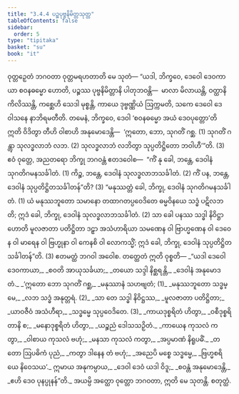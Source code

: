 ```yaml
---
title: "3.4.4 ပဉ္စပုဗ္ဗနိမိတ္တသုတ္တ"
tableOfContents: false
sidebar:
  order: 5
type: "tipitaka"
basket: "su"
book: "it"
---
```



<DynamicBreadcrumb />

<Division number="83" book="it">

<Paragraph number="562" book="it">
ဝုတ္တဉှေတံ ဘဂဝတာ ဝုတ္တမရဟတာတိ မေ သုတံ—
</Paragraph>

<Paragraph number="563" book="it">
“ယဒါ, ဘိက္ခဝေ, ဒေဝေါ ဒေဝကာယာ စဝနဓမ္မော ဟောတိ, ပဉ္စဿ ပုဗ္ဗနိမိတ္တာနိ ပါတုဘဝန္တိ—  မာလာ မိလာယန္တိ, ဝတ္ထာနိ ကိလိဿန္တိ, ကစ္ဆေဟိ သေဒါ မုစ္စန္တိ, ကာယေ ဒုဗ္ဗဏ္ဏိယံ ဩက္ကမတိ, သကေ ဒေဝေါ ဒေဝါသနေ နာဘိရမတီတိ. တမေနံ, ဘိက္ခဝေ, ဒေဝါ ‘စဝနဓမ္မော အယံ ဒေဝပုတ္တော’တိ ဣတိ ဝိဒိတွာ တီဟိ ဝါစာဟိ အနုမောဒေန္တိ—  ‘ဣတော, ဘော, သုဂတိံ ဂစ္ဆ. (1)
</Paragraph>

<Paragraph number="564" book="it">
သုဂတိံ ဂန္တွာ သုလဒ္ဓလာဘံ လဘ. (2)
</Paragraph>

<Paragraph number="565" book="it">
သုလဒ္ဓလာဘံ လဘိတွာ သုပ္ပတိဋ္ဌိတော ဘဝါဟီ’”တိ. (3)
</Paragraph>

<Paragraph number="566" book="it">
ဧဝံ ဝုတ္တေ, အညတရော ဘိက္ခု ဘဂဝန္တံ ဧတဒဝေါစ—  “ကိံ နု ခေါ, ဘန္တေ, ဒေဝါနံ သုဂတိဂမနသင်္ခါတံ. (1)
</Paragraph>

<Paragraph number="567" book="it">
ကိဉ္စ, ဘန္တေ, ဒေဝါနံ သုလဒ္ဓလာဘသင်္ခါတံ. (2)
</Paragraph>

<Paragraph number="568" book="it">
ကိံ ပန, ဘန္တေ, ဒေဝါနံ သုပ္ပတိဋ္ဌိတသင်္ခါတန်”တိ? (3)
</Paragraph>

<Paragraph number="569" book="it">
“မနုဿတ္တံ ခေါ, ဘိက္ခု, ဒေဝါနံ သုဂတိဂမနသင်္ခါတံ. (1)
</Paragraph>

<Paragraph number="570" book="it">
ယံ မနုဿဘူတော သမာနော တထာဂတပ္ပဝေဒိတေ ဓမ္မဝိနယေ သဒ္ဓံ ပဋိလဘတိ; ဣဒံ ခေါ, ဘိက္ခု, ဒေဝါနံ သုလဒ္ဓလာဘသင်္ခါတံ. (2)
</Paragraph>

<Paragraph number="571" book="it">
သာ ခေါ ပနဿ သဒ္ဓါ နိဝိဋ္ဌာ ဟောတိ မူလဇာတာ ပတိဋ္ဌိတာ ဒဠှာ အသံဟာရိယာ သမဏေန ဝါ ဗြာဟ္မဏေန ဝါ ဒေဝေန ဝါ မာရေန ဝါ ဗြဟ္မုနာ ဝါ ကေနစိ ဝါ လောကသ္မိံ; ဣဒံ ခေါ, ဘိက္ခု, ဒေဝါနံ သုပ္ပတိဋ္ဌိတသင်္ခါတန်”တိ. (3)
</Paragraph>

<Paragraph number="572" book="it">
ဧတမတ္ထံ ဘဂဝါ အဝေါစ. တတ္ထေတံ ဣတိ ဝုစ္စတိ—
</Paragraph>

<Paragraph number="573" type="verses" book="it">
_“ယဒါ ဒေဝေါ ဒေဝကာယာ,_  
_စဝတိ အာယုသင်္ခယာ;_  
_တယော သဒ္ဒါ နိစ္ဆရန္တိ,_  
_ဒေဝါနံ အနုမောဒတံ._  

</Paragraph>

<Paragraph number="574" type="verses" book="it">
_‘ဣတော ဘော သုဂတိံ ဂစ္ဆ,_  
_မနုဿာနံ သဟဗျတံ; (1)_  
_မနုဿဘူတော သဒ္ဓမ္မေ,_  
_လဘ သဒ္ဓံ အနုတ္တရံ. (2)_  

</Paragraph>

<Paragraph number="575" type="verses" book="it">
_သာ တေ သဒ္ဓါ နိဝိဋ္ဌဿ,_  
_မူလဇာတာ ပတိဋ္ဌိတာ;_  
_ယာဝဇီဝံ အသံဟီရာ,_  
_သဒ္ဓမ္မေ သုပ္ပဝေဒိတေ. (3)_  

</Paragraph>

<Paragraph number="576" type="verses" book="it">
_ကာယဒုစ္စရိတံ ဟိတွာ,_  
_ဝစီဒုစ္စရိတာနိ စ;_  
_မနောဒုစ္စရိတံ ဟိတွာ,_  
_ယဉ္စညံ ဒေါသသဉှိတံ._  

</Paragraph>

<Paragraph number="577" type="verses" book="it">
_ကာယေန ကုသလံ ကတွာ,_  
_ဝါစာယ ကုသလံ ဗဟုံ;_  
_မနသာ ကုသလံ ကတွာ,_  
_အပ္ပမာဏံ နိရူပဓိံ._  

</Paragraph>

<Paragraph number="578" type="verses" book="it">
_တတော ဩပဓိကံ ပုညံ,_  
_ကတွာ ဒါနေန တံ ဗဟုံ;_  
_အညေပိ မစ္စေ သဒ္ဓမ္မေ,_  
_ဗြဟ္မစရိယေ နိဝေသယ’._  

</Paragraph>

<Paragraph number="579" type="verses" book="it">
ဣမာယ အနုကမ္ပာယ,_  
_ဒေဝါ ဒေဝံ ယဒါ ဝိဒူ;_  
_စဝန္တံ အနုမောဒေန္တိ,_  
_ဧဟိ ဒေဝ ပုနပ္ပုနန်”တိ._  

</Paragraph>

<Paragraph number="580" book="it">
အယမ္ပိ အတ္ထော ဝုတ္တော ဘဂဝတာ, ဣတိ မေ သုတန္တိ.

</Paragraph>
</Division>

<Paragraph number="581" type="center" book="it">
စတုတ္ထံ.
</Paragraph>